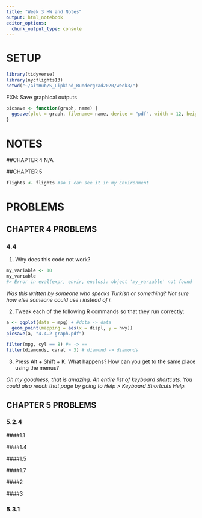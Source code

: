 ```yaml
---
title: "Week 3 HW and Notes"
output: html_notebook
editor_options: 
  chunk_output_type: console
---
```

# SETUP
```r
library(tidyverse)
library(nycflights13)
setwd("~/GitHub/S_Lipkind_Rundergrad2020/week3/")
```

FXN: Save graphical outputs
```r
picsave <- function(graph, name) {
  ggsave(plot = graph, filename= name, device = "pdf", width = 12, height = 8, path = "~/GitHub/S_Lipkind_Rundergrad2020/week3/pics/")
}
```

# NOTES

##CHAPTER 4
  N/A
  
##CHAPTER 5

```r
flights <- flights #so I can see it in my Environment
```

  
# PROBLEMS
## CHAPTER 4 PROBLEMS

### 4.4

1. Why does this code not work?

```r
my_variable <- 10
my_varıable
#> Error in eval(expr, envir, enclos): object 'my_varıable' not found
```

_Was this written by someone who speaks Turkish or something? Not sure how else someone could use *ı* instead of *i*._

2. Tweak each of the following R commands so that they run correctly:

```r
a <- ggplot(data = mpg) + #dota -> data
  geom_point(mapping = aes(x = displ, y = hwy))
picsave(a, "4.4.2 graph.pdf")

filter(mpg, cyl == 8) #= -> ==
filter(diamonds, carat > 3) # diamond -> diamonds

```

3. Press Alt + Shift + K. What happens? How can you get to the same place using the menus?

*Oh my goodness, that is amazing. An entire list of keyboard shortcuts. You could also reach that page by going to Help > Keyboard Shortcuts Help.*

## CHAPTER 5 PROBLEMS

### 5.2.4

  ####1.1
  
  

  ####1.4

  ####1.5

  ####1.7

  ####2
  
  ####3
  
### 5.3.1
